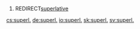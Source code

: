 # REDIRECT[[superlative]]

[[cs:superl.]]
[[de:superl.]]
[[io:superl.]]
[[sk:superl.]]
[[sv:superl.]]
